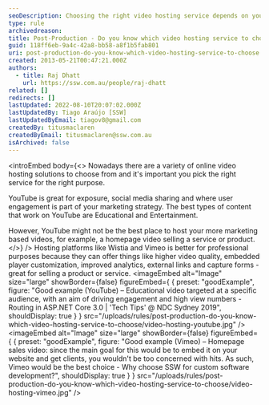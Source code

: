```yaml
---
seoDescription: Choosing the right video hosting service depends on your marketing strategy and goals, with YouTube suitable for exposure and user engagement, while Wistia and Vimeo are better suited for professional purposes.
type: rule
archivedreason:
title: Post-Production - Do you know which video hosting service to choose?
guid: 118ff6eb-9a4c-42a8-bb58-a8f1b5fab801
uri: post-production-do-you-know-which-video-hosting-service-to-choose
created: 2013-05-21T00:47:21.000Z
authors:
  - title: Raj Dhatt
    url: https://ssw.com.au/people/raj-dhatt
related: []
redirects: []
lastUpdated: 2022-08-10T20:07:02.000Z
lastUpdatedBy: Tiago Araújo [SSW]
lastUpdatedByEmail: tiagov8@gmail.com
createdBy: titusmaclaren
createdByEmail: titusmaclaren@ssw.com.au
isArchived: false
---
```


<introEmbed
  body={<>
Nowadays there are a variety of online video hosting solutions to choose from and it's important you pick the right service for the right purpose.

YouTube is great for exposure, social media sharing and where user engagement is part of your marketing strategy. The best types of content that work on YouTube are Educational and Entertainment.

However, YouTube might not be the best place to host your more marketing based videos, for example, a homepage video selling a service or product.
  </>}
/>
Hosting platforms like Wistia and Vimeo is better for professional purposes because they can offer things like higher video quality, embedded player customization, improved analytics, external links and capture forms - great for selling a product or service.
<imageEmbed
  alt="Image"
  size="large"
  showBorder={false}
  figureEmbed={ {
    preset: "goodExample",
    figure: "Good example (YouTube) – Educational video targeted at a specific audience, with an aim of driving engagement and high view numbers - Routing in ASP.NET Core 3.0 | 'Tech Tips' @ NDC Sydney 2019",
    shouldDisplay: true
  } }
  src="/uploads/rules/post-production-do-you-know-which-video-hosting-service-to-choose/video-hosting-youtube.jpg"
/>
<imageEmbed
  alt="Image"
  size="large"
  showBorder={false}
  figureEmbed={ {
    preset: "goodExample",
    figure: "Good example (Vimeo) – Homepage sales video: since the main goal for this would be to embed it on your website and get clients, you wouldn't be too concerned with hits. As such, Vimeo would be the best choice - Why choose SSW for custom software development?",
    shouldDisplay: true
  } }
  src="/uploads/rules/post-production-do-you-know-which-video-hosting-service-to-choose/video-hosting-vimeo.jpg"
/>
